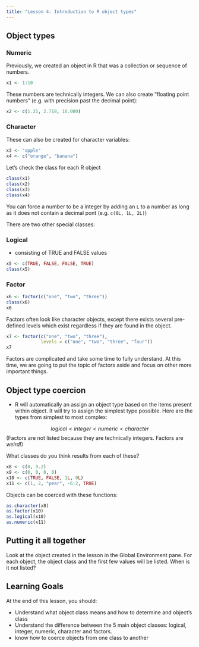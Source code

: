 ```yaml
---
title: "Lesson 4: Introduction to R object types"
---
```


## Object types

### Numeric

Previously, we created an object in R that was a collection or sequence of numbers.

```r
x1 <- 1:10
```

These numbers are technically integers. We can also create "floating point numbers" (e.g. with precision past the decimal point):

```r
x2 <- c(1.25, 2.718, 10.000)
```

### Character
These can also be created for character variables:

```r
x3 <- "apple"
x4 <- c("orange", "banana")
```

Let's check the class for each R object
```r
class(x1)
class(x2)
class(x3)
class(x4)
```

::: {.callout-note}
You can force a number to be a integer by adding an `L` to a number as long as it does not contain a decimal pont (e.g. `c(0L, 1L, 2L)`)
:::

There are two other special classes:
 
### Logical 

* consisting of TRUE and FALSE values
```r
x5 <- c(TRUE, FALSE, FALSE, TRUE)
class(x5)
```

### Factor
```r
x6 <- factor(c("one", "two", "three"))
class(x6)
x6
```
Factors often look like character objects, except there exists several pre-defined levels which exist regardless if they are found in the object. 

```r
x7 <- factor(c("one", "two", "three"), 
             levels = c("one", "two", "three", "four"))
x7
```

Factors are complicated and take some time to fully understand. At this time, we are going to put the topic of factors aside and focus on other more important things. 


## Object type coercion

* R will automatically an assign an object type based on the items present within object. It will try to assign the simplest type possible. Here are the types from simplest to most complex: 

$$logical < integer < numeric < character$$
(Factors are not listed because they are technically integers. Factors are *weird*!)

What classes do you think results from each of these? 
```r
x8 <- c(8, 9.2)
x9 <- c(0, 0, 0, 0)
x10 <- c(TRUE, FALSE, 1L, 0L)
x11 <- c(1, 2, "pear", -6:2, TRUE)
```

Objects can be coerced with these functions:

```r
as.character(x8)
as.factor(x10)
as.logical(x10)
as.numeric(x11)
```


::: {.callout-tip}
## Putting it all together

Look at the object created in the lesson in the Global Environment pane. For each object, the object class and the first few values will be listed. When is it not listed? 
:::

::: {.callout-caution collapse="true"}
## Learning Goals

At the end of this lesson, you should: 

* Understand what object class means and how to determine and object's class
* Understand the difference between the 5 main object classes: logical, integer, numeric, character and factors. 
* know how to coerce objects from one class to another

:::

